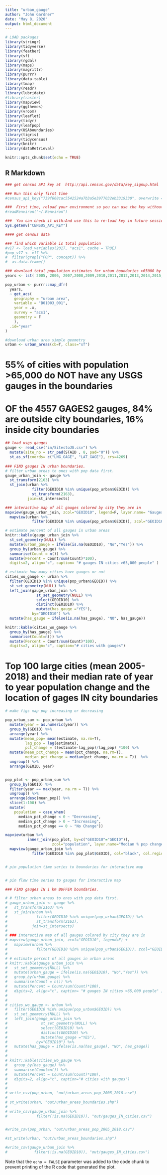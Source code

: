 ```yaml
---
title: "urban_gauge"
author: "John Gardner"
date: "May 8, 2020"
output: html_document
---
```


```r
# LOAD packages
library(stringr)
library(tidyverse)
library(feather)
library(sf)
library(rgdal)
library(maps)
library(magrittr)
library(purrr)
library(data.table)
library(tmap)
library(readr)
library(lubridate)
#library(raster)
library(mapview)
library(ggthemes)
library(vroom) 
library(leaflet)
library(tidyr)
library(leafpop)
library(USAboundaries)
library(tigris)
library(tidycensus)
library(knitr)
library(dataRetrieval)

knitr::opts_chunk$set(echo = TRUE)
```

## R Markdown

```r

### get census API key at  http://api.census.gov/data/key_signup.html

### Run this only first time
#census_api_key("739f668cac5542524a7b3a5e3977032eb3319330", overwrite = T, install =T)

###  First time, reload your environment so you can use the key without restarting R.
#readRenviron("~/.Renviron")

###  You can check it with:And use this to re-load key in future sessions
Sys.getenv("CENSUS_API_KEY")


```


```r
#### get census data

### find which variable is total population
#v17 <- load_variables(2017, "acs1", cache = TRUE)
#pop_v17 <- v17 %>% 
#  filter(grepl("POP", concept)) %>% 
#  as.data.frame()

### download total population estimates for urban boundaries >65000 by year
years <- lst( 2005, 2006, 2007,2008,2009,2010,2011,2012,2013,2014,2015,2016,2017,2018)

pop_urban <- purrr::map_dfr(
  years,
  ~ get_acs(
    geography = "urban area",
    variable = "B01003_001",
    year = .x,
    survey = "acs1",
    geometry = F
    ),
  .id="year"
)

#download urban area simple geometry
urban <- urban_areas(cb=T, class="sf")

```


# 55% of cities with population >65,000 do NOT have any USGS gauges in the boundaries

# OF the 4557 GAGES2 gauges, 84% are outside city boundaries, 16% inside city boundaries

```r

## load usgs gauges
gauge <- read_csv("in/SitestoJG.csv") %>%
  mutate(site_no = str_pad(STAID , 8, pad="0")) %>%
  st_as_sf(coords= c("LNG_GAGE", "LAT_GAGE"), crs=4269)
 
### FIND gauges IN urban boundaries. 
# filter urban areas to ones with pop data first.
gauge_urban_join <- gauge %>%
  st_transform(2163) %>%
  st_join(urban %>%
            filter(GEOID10 %in% unique(pop_urban$GEOID)) %>%
            st_transform(2163),
          join=st_intersects)

### interactive map of all gauges colored by city they are in
mapview(gauge_urban_join, zcol="GEOID10", legend=F, layer.name= "Gauges") +
  mapview(urban %>%
            filter(GEOID10 %in% unique(pop_urban$GEOID)), zcol="GEOID10", legend=F, layer.name="Urban Boundaries")

# estimate percent of all gauges in urban areas
knitr::kable(gauge_urban_join %>%
  st_set_geometry(NULL) %>%
  mutate(urban_gauge = ifelse(is.na(GEOID10), "No","Yes")) %>%
  group_by(urban_gauge) %>%
  summarise(Count = n()) %>%
  mutate(Percent = Count/sum(Count)*100),
  digits=2, align="c", caption= "# gauges IN cities >65,000 people" )

# estimate how many cities have gauges or not
cities_wo_gauge <- urban %>%
  filter(GEOID10 %in% unique(pop_urban$GEOID)) %>%
  st_set_geometry(NULL) %>%
  left_join(gauge_urban_join %>%
              st_set_geometry(NULL) %>%
              select(GEOID10) %>%
              distinct(GEOID10) %>%
              mutate(has_gauge ="YES"),
            by="GEOID10") %>%
  mutate(has_gauge = ifelse(is.na(has_gauge), "NO", has_gauge))

knitr::kable(cities_wo_gauge %>%
  group_by(has_gauge) %>%
  summarise(Count=n()) %>%
  mutate(Percent = Count/sum(Count)*100),
  digits=2, align="c", caption="# cities with gauges")


```



# Top 100 large cities (mean 2005-2018) and their median rate of year to year population change and the location of gages IN city boundaries

```r
 
# make figs map pop increasing or decreasing

pop_urban_sum <- pop_urban %>%
  mutate(year = as.numeric(year)) %>%
  group_by(GEOID) %>%
  arrange(year) %>%
  mutate(mean_pop= mean(estimate, na.rm=T),
         lag_pop = lag(estimate),
         pct_change = ((estimate-lag_pop)/lag_pop) *100) %>%
  mutate(mean_pct_change = mean(pct_change, na.rm=T),
         median_pct_change = median(pct_change, na.rm = T))  %>%
  ungroup() %>%
  arrange(GEOID, year)


pop_plot <- pop_urban_sum %>%
  group_by(GEOID) %>%
  filter(year == max(year, na.rm = T)) %>%
  ungroup() %>%
  arrange(desc(mean_pop)) %>%
  slice(1:100) %>%
  mutate(
    population = case_when(
      median_pct_change < 0 ~ "Decreasing",
      median_pct_change > 0 ~ "Increasing",
      median_pct_change == 0 ~ "No Change"))

mapview(urban %>%
          inner_join(pop_plot, by=c("GEOID10"="GEOID")),
                     zcol="population", layer.name="Median % pop change", alpha=0.5)  +
  mapview(gauge_urban_join %>%
            filter(GEOID10 %in% pop_plot$GEOID), col="black", col.regions="black", alpha=0.5, cex=0.7, layer.name="Urban Gauges")


# pin population time series to boundaries for interactive map


# pin flow time series to gauges for interactive map

```



```r

### FIND gauges IN 1 km BUFFER boundaries. 

# # filter urban areas to ones with pop data first.
# gauge_urban_join <- gauge %>%
#   st_transform(2163) %>%
#   st_join(urban %>%
#             filter(GEOID10 %in% unique(pop_urban$GEOID)) %>%
#             st_transform(2163),
#           join=st_intersects)
# 
# ### interactive map of all gauges colored by city they are in
# mapview(gauge_urban_join, zcol="GEOID10", legend=F) +
#   mapview(urban %>%
#             filter(GEOID10 %in% unique(pop_urban$GEOID)), zcol="GEOID10", legend=F)
# 
# # estimate percent of all gauges in urban areas
# knitr::kable(gauge_urban_join %>%
#   st_set_geometry(NULL) %>%
#   mutate(urban_gauge = ifelse(is.na(GEOID10), "No","Yes")) %>%
#   group_by(urban_gauge) %>%
#   summarise(Count = n()) %>%
#   mutate(Percent = Count/sum(Count)*100),
#   digits=2, align="c", caption= "# gauges IN cities >65,000 people" )
# 
# 
# cities_wo_gauge <- urban %>%
#   filter(GEOID10 %in% unique(pop_urban$GEOID)) %>%
#   st_set_geometry(NULL) %>%
#   left_join(gauge_urban_join %>%
#               st_set_geometry(NULL) %>%
#               select(GEOID10) %>%
#               distinct(GEOID10) %>%
#               mutate(has_gauge ="YES"),
#             by="GEOID10") %>%
#   mutate(has_gauge = ifelse(is.na(has_gauge), "NO", has_gauge))
# 
# 
# knitr::kable(cities_wo_gauge %>%
#   group_by(has_gauge) %>%
#   summarise(Count=n()) %>%
#   mutate(Percent = Count/sum(Count)*100),
#   digits=2, align="c", caption="# cities with gauges")
# 
# 
# write_csv(pop_urban, "out/urban_areas_pop_2005_2018.csv")
# 
# st_write(urban, "out/urban_areas_boundaries.shp")
# 
# write_csv(gauge_urban_join %>%
#             filter(!is.na(GEOID10)), "out/gauges_IN_cities.csv")



```




```r


#write_csv(pop_urban, "out/urban_areas_pop_2005_2018.csv")

#st_write(urban, "out/urban_areas_boundaries.shp")

#write_csv(gauge_urban_join %>%
#            filter(!is.na(GEOID10)), "out/gauges_IN_cities.csv")


```



Note that the `echo = FALSE` parameter was added to the code chunk to prevent printing of the R code that generated the plot.
